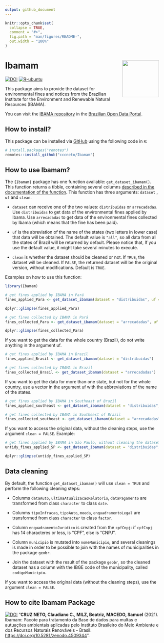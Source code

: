 ```yaml
---
output: github_document
---
```


<!-- README.md is generated from README.Rmd. Please edit that file -->

```r
knitr::opts_chunk$set(
  collapse = TRUE,
  comment = "#>",
  fig.path = "man/figures/README-",
  out.width = "100%"
)
```

# Ibamam <img src="man/figures/hexlogo.png" align="right" width = "120px"/>

<!-- badges: start -->
[![DOI](https://zenodo.org/badge/DOI/10.5281/zenodo.4509344.svg)](https://doi.org/10.5281/zenodo.4509344)
[![R-ubuntu](https://github.com/cccneto/Ibamam/actions/workflows/R-CMD-check-ubuntu.yaml/badge.svg)](https://github.com/cccneto/Ibamam/actions/workflows/R-CMD-check-ubuntu.yaml)
<!-- badges: end -->

This package aims to provide the dataset for environmental fines and notices from the Brazilian Institute for the Environment and Renewable Natural Resources (IBAMA).

You can visit the [IBAMA repository](https://dados.gov.br/organization/instituto-brasileiro-do-meio-ambiente-e-dos-recursos-naturais-renovaveis-ibama) in the [Brazilian Open Data Portal](https://dados.gov.br/).


## How to install? 

This package can be installed via [GitHub](https://github.com/) using the following code in `R`:

``` r
# install.packages("remotes")
remotes::install_github("cccneto/Ibamam")
```

## How to use **Ibamam**?

The `{Ibamam}` package has one function available: `get_dataset_ibamam()`. This function returns a tibble, containing several columns [described in the documentation of the function](https://cccneto.github.io/Ibamam/reference/get_dataset_ibamam.html#value).
This function has three arguments: `dataset` , `uf` and `clean`. 

  - `dataset` can receive one of the two values: `distribuidas` or `arrecadadas`. Use `distribuidas` to get data of the environmental fines applied by Ibama. Use `arrecadadas` to get data of the environmental fines collected by Ibama (which means that the fine has been paid).
  
  - `uf` is the abreviation of the name of the states (two letters in lower case) that data will be obtained. The default value is `"all"`, so all data from all the states of Brazil will be returned by default. Please notice that, If you use the default value, it might take several minutes to execute.

  - `clean` is whether the dataset should be cleaned or not. If `TRUE`, the dataset will be cleaned. If `FALSE`, the returned dataset will be the original version, without modifications. Default is `TRUE`.


Examples on how to use this function:

```r
library(Ibamam)

# get fines applied by IBAMA in Pará
fines_applied_Para <- get_dataset_ibamam(dataset = "distribuidas", uf = "PA")

dplyr::glimpse(fines_applied_Para)

# get fines collected by IBAMA in Pará
fines_collected_Para <- get_dataset_ibamam(dataset = "arrecadadas", uf = "PA")

dplyr::glimpse(fines_collected_Para)
```

If you want to get the data for the whole country (Brazil), do not write anything in the argument uf.

```r
# get fines applied by IBAMA in Brazil
fines_applied_Brasil <- get_dataset_ibamam(dataset = "distribuidas")

# get fines collected by IBAMA in Brazil
fines_collected_Brasil <- get_dataset_ibamam(dataset = "arrecadadas")
```


If you want to get the data for more than one state, but not for the whole country, use a vector in the argument uf with the abbreviations of the name of the states.

```r
# get fines applied by IBAMA in Southeast of Brazil
fines_applied_southeast <- get_dataset_ibamam(dataset = "distribuidas", uf = c("SP", "RJ", "ES", "MG"))

# get fines collected by IBAMA in Southeast of Brazil
fines_collected_southeast <- get_dataset_ibamam(dataset = "arrecadadas", uf = c("SP", "RJ", "ES", "MG"))
```

If you want to access the original data, without the cleaning steps, use the argument `clean = FALSE`.  Example:

```r
# get fines applied by IBAMA in São Paulo, without cleaning the dataset
untidy_fines_applied_SP <- get_dataset_ibamam(dataset = "distribuidas", uf = "SP", clean = FALSE)

dplyr::glimpse(untidy_fines_applied_SP)

```
<!-- Add cleaning steps here -->

## Data cleaning

By default, the function `get_dataset_ibamam()` will use `clean = TRUE` and perform the following cleaning steps: 



- Colunms `dataAuto`, `ultimaAtualizacaoRelatorio`, `dataPagamento` are transformed from class `character` to class `date`. 

- Colunms `tipoInfracao`, `tipoAuto`, `moeda`, `enquadramentoLegal` are transformed from class `character` to class `factor`. 

- Column `enquadramentoJuridico` is created from the `cpfCnpj`: if `cpfCnpj` has 14 characteres or less, is "CPF", else is "CNPJ". 

- Column `municipio` is mutated into `nomeMunicipio`, and several cleanings is made in order to be possible to join with the names of municipalities in the package `geobr`. 

- Join the dataset with the result of the package  `geobr`, so the cleaned dataset has a column with the IBGE code of the municipality, called `codigoMunicipio`. 

If you want to access the original data (without the cleaning steps), use the argument `clean = FALSE`. 

## How to cite Ibamam Package

[![DOI](<https://zenodo.org/badge/DOI/10.5281/zenodo.4509344.svg>)](<https://doi.org/10.5281/zenodo.4509344>) "**CRUZ NETO, Claudiano C., MILZ, Beatriz, MACEDO, Samuel** (2021). Ibamam: Pacote para tratamento da Base de dados para multas e autuações ambientais aplicadas pelo Instituto Brasileiro do Meio Ambiente e dos Recursos Naturais Renováveis - Brasil. <https://doi.org/10.5281/zenodo.4509344>".
